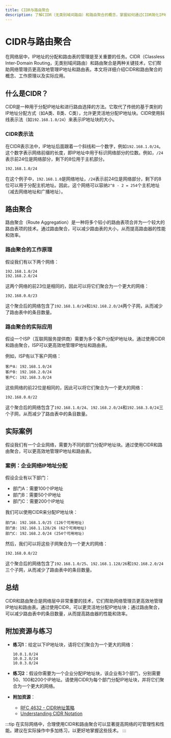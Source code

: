 ```yaml
---
title: CIDR与路由聚合
description: 了解CIDR（无类别域间路由）和路由聚合的概念，掌握如何通过CIDR简化IP地址分配和路由表管理。
---
```


# CIDR与路由聚合

在网络层中，IP地址的分配和路由表的管理是至关重要的任务。CIDR（Classless Inter-Domain Routing，无类别域间路由）和路由聚合是两种关键技术，它们帮助网络管理员更高效地管理IP地址和路由表。本文将详细介绍CIDR和路由聚合的概念、工作原理以及实际应用。

## 什么是CIDR？

CIDR是一种用于分配IP地址和进行路由选择的方法。它取代了传统的基于类别的IP地址分配方式（如A类、B类、C类），允许更灵活地分配IP地址块。CIDR使用斜线表示法（如`192.168.1.0/24`）来表示IP地址块的大小。

### CIDR表示法

在CIDR表示法中，IP地址后面跟着一个斜线和一个数字，例如`192.168.1.0/24`。这个数字表示网络前缀的长度，即IP地址中用于标识网络部分的位数。例如，`/24`表示前24位是网络部分，剩下的8位用于主机部分。

```plaintext
192.168.1.0/24
```

在这个例子中，`192.168.1.0`是网络地址，`/24`表示前24位是网络部分，剩下的8位可以用于分配主机地址。因此，这个网络可以容纳`2^8 - 2 = 254`个主机地址（减去网络地址和广播地址）。

## 路由聚合

路由聚合（Route Aggregation）是一种将多个较小的路由表项合并为一个较大的路由表项的技术。通过路由聚合，可以减少路由表的大小，从而提高路由器的性能和效率。

### 路由聚合的工作原理

假设我们有以下两个网络：

```plaintext
192.168.1.0/24
192.168.2.0/24
```

这两个网络的前23位是相同的，因此可以将它们聚合为一个更大的网络：

```plaintext
192.168.0.0/23
```

这个聚合后的网络包含了`192.168.1.0/24`和`192.168.2.0/24`两个子网，从而减少了路由表中的条目数量。

### 路由聚合的实际应用

假设一个ISP（互联网服务提供商）需要为多个客户分配IP地址块。通过使用CIDR和路由聚合，ISP可以更高效地管理IP地址和路由表。

例如，ISP有以下客户网络：

```plaintext
客户A: 192.168.1.0/24
客户B: 192.168.2.0/24
客户C: 192.168.3.0/24
```

这些网络的前22位是相同的，因此可以将它们聚合为一个更大的网络：

```plaintext
192.168.0.0/22
```

这个聚合后的网络包含了`192.168.1.0/24`、`192.168.2.0/24`和`192.168.3.0/24`三个子网，从而减少了路由表中的条目数量。

## 实际案例

假设我们有一个企业网络，需要为不同的部门分配IP地址块。通过使用CIDR和路由聚合，可以更高效地管理IP地址和路由表。

### 案例：企业网络IP地址分配

假设企业有以下部门：

- 部门A：需要100个IP地址
- 部门B：需要50个IP地址
- 部门C：需要200个IP地址

我们可以使用CIDR来分配IP地址块：

```plaintext
部门A: 192.168.1.0/25 (126个可用地址)
部门B: 192.168.1.128/26 (62个可用地址)
部门C: 192.168.2.0/24 (254个可用地址)
```

然后，我们可以将这些子网聚合为一个更大的网络：

```plaintext
192.168.0.0/22
```

这个聚合后的网络包含了`192.168.1.0/25`、`192.168.1.128/26`和`192.168.2.0/24`三个子网，从而减少了路由表中的条目数量。

## 总结

CIDR和路由聚合是网络层中非常重要的技术，它们帮助网络管理员更高效地管理IP地址和路由表。通过使用CIDR，可以更灵活地分配IP地址块；通过路由聚合，可以减少路由表中的条目数量，从而提高路由器的性能和效率。

## 附加资源与练习

- **练习1**：给定以下IP地址块，请将它们聚合为一个更大的网络：
  ```plaintext
  10.0.1.0/24
  10.0.2.0/24
  10.0.3.0/24
  ```

- **练习2**：假设你需要为一个企业分配IP地址块，该企业有3个部门，分别需要50、100和200个IP地址。请使用CIDR为每个部门分配IP地址块，并将它们聚合为一个更大的网络。

- **附加资源**：
  - [RFC 4632 - CIDR地址策略](https://tools.ietf.org/html/rfc4632)
  - [Understanding CIDR Notation](https://www.digitalocean.com/community/tutorials/understanding-ip-addresses-subnets-and-cidr-notation-for-networking)

:::tip
在实际网络中，合理使用CIDR和路由聚合可以显著提高网络的可管理性和性能。建议在实际操作中多加练习，以更好地掌握这些技术。
:::